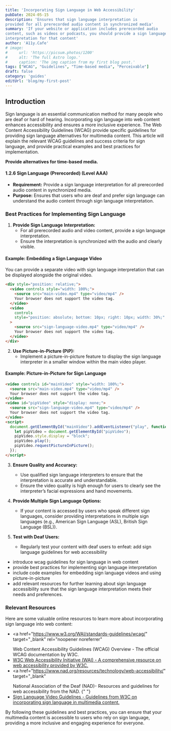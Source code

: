 ```yaml
---
title: 'Incorporating Sign Language in Web Accessibility'
pubDate: 2024-05-15
description: 'Ensures that sign language interpretation is
provided for all prerecorded audio content in synchronized media'
summary: 'If your website or application includes prerecorded audio
content, such as videos or podcasts, you should provide a sign language
interpretation for that content'
author: 'A11y.Cafe'
# image:
#     url: 'https://picsum.photos/1200'
#     alt: 'The full Astro logo.'
#     caption: 'The img caption from my first blog post.'
tags: ["WCAG", "Guidelines", "Time-based media", "Perceivable"]
draft: false
category: 'guides'
editUrl: 'blog/my-first-post'
---
```


## Introduction

Sign language is an essential communication method for many people who are deaf
or hard of hearing. Incorporating sign language into web content enhances
accessibility and ensures a more inclusive experience. The Web Content
Accessibility Guidelines (WCAG) provide specific guidelines for providing sign
language alternatives for multimedia content. This article will explain the
relevant WCAG guidelines and success criteria for sign language, and provide
practical examples and best practices for implementation.

**Provide alternatives for time-based media.**

#### 1.2.6 Sign Language (Prerecorded) (Level AAA)

- **Requirement:** Provide a sign language interpretation for all prerecorded
  audio content in synchronized media.
- **Purpose:** Ensures that users who are deaf and prefer sign language can
  understand the audio content through sign language interpretation.

### Best Practices for Implementing Sign Language

1. **Provide Sign Language Interpretation:**
   - For all prerecorded audio and video content, provide a sign language
     interpretation.
   - Ensure the interpretation is synchronized with the audio and clearly
     visible.

#### Example: Embedding a Sign Language Video

You can provide a separate video with sign language interpretation that can be
displayed alongside the original video.

```html
<div style="position: relative;">
  <video controls style="width: 100%;">
    <source src="main-video.mp4" type="video/mp4" />
    Your browser does not support the video tag.
  </video>
  <video
    controls
    style="position: absolute; bottom: 10px; right: 10px; width: 30%;"
  >
    <source src="sign-language-video.mp4" type="video/mp4" />
    Your browser does not support the video tag.
  </video>
</div>
```

2. **Use Picture-in-Picture (PiP):**
   - Implement a picture-in-picture feature to display the sign language
     interpreter in a smaller window within the main video player.

#### Example: Picture-in-Picture for Sign Language

```html
<video controls id="mainVideo" style="width: 100%;">
  <source src="main-video.mp4" type="video/mp4" />
  Your browser does not support the video tag.
</video>
<video id="pipVideo" style="display: none;">
  <source src="sign-language-video.mp4" type="video/mp4" />
  Your browser does not support the video tag.
</video>
<script>
  document.getElementById("mainVideo").addEventListener("play", function () {
    let pipVideo = document.getElementById("pipVideo");
    pipVideo.style.display = "block";
    pipVideo.play();
    pipVideo.requestPictureInPicture();
  });
</script>
```

3. **Ensure Quality and Accuracy:**

   - Use qualified sign language interpreters to ensure that the interpretation
     is accurate and understandable.
   - Ensure the video quality is high enough for users to clearly see the
     interpreter’s facial expressions and hand movements.

4. **Provide Multiple Sign Language Options:**

   - If your content is accessed by users who speak different sign languages,
     consider providing interpretations in multiple sign languages (e.g.,
     American Sign Language (ASL), British Sign Language (BSL)).

5. **Test with Deaf Users:**
   - Regularly test your content with deaf users to enfeat: add sign language
     guidelines for web accessibility

- introduce wcag guidelines for sign language in web content
- provide best practices for implementing sign language interpretation
- include code examples for embedding sign language videos and using
  picture-in-picture
- add relevant resources for further learning about sign language accessibility
  sure that the sign language interpretation meets their needs and preferences.

### Relevant Resources

Here are some valuable online resources to learn more about incorporating sign
language into web content:

- <a
    href="https://www.w3.org/WAI/standards-guidelines/wcag/"
    target="_blank"
    rel="noopener noreferrer"
  >
    Web Content Accessibility Guidelines (WCAG) Overview - The official WCAG
    documentation by W3C.
  </a>
- <a href="https://www.w3.org/WAI/" target="_blank" rel="noopener noreferrer">
    W3C Web Accessibility Initiative (WAI) - A comprehensive resource on web
    accessibility provided by W3C.
  </a>
- <a
    href="https://www.nad.org/resources/technology/web-accessibility/"
    target="_blank"
  >
    National Association of the Deaf (NAD)- Resources and guidelines for web
    accessibility from the NAD.
  </a>{" "}
- <a href="https://www.w3.org/WAI/media/av/#sign-language" target="_blank">
    Sign Language Video Guidelines - Guidelines from W3C on incorporating sign
    language in multimedia content.
  </a>

By following these guidelines and best practices, you can ensure that your
multimedia content is accessible to users who rely on sign language, providing a
more inclusive and engaging experience for everyone.
